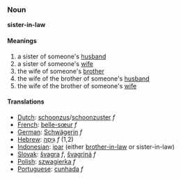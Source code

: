 ===Noun===
'''sister-in-law'''
====Meanings====
#a sister of someone's [[husband]]
#a sister of someone's [[wife]]
#the wife of someone's [[brother]]
#the wife of the brother of someone's [[husband]]
#the wife of the brother of someone's [[wife]]

====Translations====
*[[Dutch]]: [[schoonzus]]/[[schoonzuster]] ''f''
*[[French]]: [[belle-sœur]] ''f''
*[[German]]: [[Schwägerin]] ''f''
*[[Hebrew]]: [[גִּיסָה]] ''f'' (1,2)
*[[Indonesian]]: [[ipar]] (either [[brother-in-law]] or sister-in-law)
*[[Slovak]]: [[švagra]] ''f'', [[švagriná]] ''f''
*[[Polish]]: [[szwagierka]] ''f''
*[[Portuguese]]: [[cunhada]] ''f''
